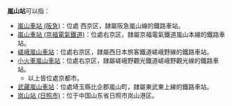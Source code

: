 '''嵐山站'''可以指：

* [[嵐山車站_(阪急)|嵐山車站 (阪急)]]：位處 西京区，隷屬阪急嵐山線的鐵路車站。
* [[嵐山車站_(京福電氣鐵道)|嵐山車站 (京福電氣鐵道)]]：位處右京区，隷屬京福電氣鐵道嵐山本線的鐵路車站。
* [[嵯峨嵐山車站|嵯峨嵐山車站]]：位處右京区，隷屬西日本旅客鐵道嵯峨野線的鐵路車站。
* [[小火車嵐山車站|小火車嵐山車站]]：位處右京区，隷屬嵯峨野觀光鐵道嵯峨野觀光線的鐵路車站。
** 以上皆位處京都市。
* [[武藏嵐山車站|武藏嵐山車站]]：位處埼玉縣比企郡嵐山町，隷屬東武東上線的鐵路車站。
* [[岚山站_(日照市)|岚山站 (日照市)]]：位于中国山东省日照市岚山港区。

{{Disambig|Cat=三字車站名消歧義}}